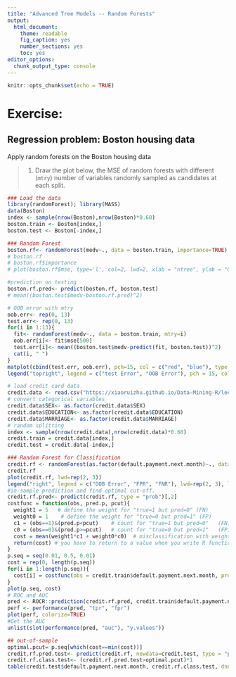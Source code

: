 ```yaml
---
title: "Advanced Tree Models -- Random Forests"
output: 
  html_document: 
    theme: readable
    fig_caption: yes
    number_sections: yes
    toc: yes
editor_options: 
  chunk_output_type: console
---
```


```r
knitr::opts_chunk$set(echo = TRUE)
```

# **Exercise:** 

## Regression problem: Boston housing data

Apply random forests on the Boston housing data

> 1. Draw the plot below, the MSE of random forests with different (`mtry`) number of variables randomly sampled as candidates at each split.

```r
### Load the data
library(randomForest); library(MASS)
data(Boston)
index <- sample(nrow(Boston),nrow(Boston)*0.60)
boston.train <- Boston[index,]
boston.test <- Boston[-index,]

### Random Forest
boston.rf<- randomForest(medv~., data = boston.train, importance=TRUE)
# boston.rf
# boston.rf$importance
# plot(boston.rf$mse, type='l', col=2, lwd=2, xlab = "ntree", ylab = "OOB Error")

#prediction on testing
boston.rf.pred<- predict(boston.rf, boston.test)
# mean((boston.test$medv-boston.rf.pred)^2)

# OOB error with mtry
oob.err<- rep(0, 13)
test.err<- rep(0, 13)
for(i in 1:13){
  fit<- randomForest(medv~., data = boston.train, mtry=i)
  oob.err[i]<- fit$mse[500]
  test.err[i]<- mean((boston.test$medv-predict(fit, boston.test))^2)
  cat(i, " ")
}
matplot(cbind(test.err, oob.err), pch=15, col = c("red", "blue"), type = "b", ylab = "MSE", xlab = "mtry")
legend("topright", legend = c("test Error", "OOB Error"), pch = 15, col = c("red", "blue"))
```

```r
# load credit card data
credit.data <- read.csv("https://xiaoruizhu.github.io/Data-Mining-R/lecture/data/credit_default.csv", header=T)
# convert categorical variables
credit.data$SEX<- as.factor(credit.data$SEX)
credit.data$EDUCATION<- as.factor(credit.data$EDUCATION)
credit.data$MARRIAGE<- as.factor(credit.data$MARRIAGE)
# random splitting
index <- sample(nrow(credit.data),nrow(credit.data)*0.60)
credit.train = credit.data[index,]
credit.test = credit.data[-index,]

### Random Forest for Classification
credit.rf <- randomForest(as.factor(default.payment.next.month)~., data = credit.train)
credit.rf
plot(credit.rf, lwd=rep(2, 3))
legend("right", legend = c("OOB Error", "FPR", "FNR"), lwd=rep(2, 3), lty = c(1,2,3), col = c("black", "red", "green"))
#in-sample prediction and find optimal cut-off.
credit.rf.pred<- predict(credit.rf, type = "prob")[,2]
costfunc = function(obs, pred.p, pcut){
  weight1 = 5   # define the weight for "true=1 but pred=0" (FN)
  weight0 = 1    # define the weight for "true=0 but pred=1" (FP)
  c1 = (obs==1)&(pred.p<pcut)    # count for "true=1 but pred=0"   (FN)
  c0 = (obs==0)&(pred.p>=pcut)   # count for "true=0 but pred=1"   (FP)
  cost = mean(weight1*c1 + weight0*c0)  # misclassification with weight
  return(cost) # you have to return to a value when you write R functions
} 
p.seq = seq(0.01, 0.5, 0.01)
cost = rep(0, length(p.seq))  
for(i in 1:length(p.seq)){ 
  cost[i] = costfunc(obs = credit.train$default.payment.next.month, pred.p = credit.rf.pred, pcut = p.seq[i])  
}
plot(p.seq, cost)
# ROC and AUC
pred <- ROCR::prediction(credit.rf.pred, credit.train$default.payment.next.month)
perf <- performance(pred, "tpr", "fpr")
plot(perf, colorize=TRUE)
#Get the AUC
unlist(slot(performance(pred, "auc"), "y.values"))

## out-of-sample
optimal.pcut= p.seq[which(cost==min(cost))]
credit.rf.pred.test<- predict(credit.rf, newdata=credit.test, type = "prob")[,2]
credit.rf.class.test<- (credit.rf.pred.test>optimal.pcut)*1
table(credit.test$default.payment.next.month, credit.rf.class.test, dnn = c("True", "Pred"))
```

